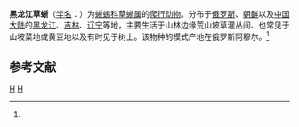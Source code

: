{{Speciesbox
| name = 黑龙江草蜥
| status = 
| status_system = 
| image = Takydromus amurensis.jpg
| genus = Takydromus
| species = amurensis
| authority = (Peters, 1881)<ref name='id4533'>{{cite web| url =http://www.bioinfo.cn/db05/BjdwSpecies.php?action=view&id=4533| title =黑龙江草蜥| work =《中国动物物种编目数据库》| publisher =中国科学院微生物研究所| author =中国科学院动物研究所| accessdate =2009-04-11| deadurl =yes| archiveurl =https://web.archive.org/web/20160305052736/http://www.bioinfo.cn/db05/BjdwSpecies.php?action=view&id=4533| archivedate =2016-03-05}}</ref>
}}

'''黑龙江草蜥'''（[[学名|学名]]：{{lang|la|''Takydromus amurensis''}}）为[[蜥蜴科|蜥蜴科]][[草蜥属|草蜥属]]的[[爬行动物|爬行动物]]。分布于[[俄罗斯|俄罗斯]]、[[朝鲜|朝鲜]]以及[[中国大陆|中国大陆]]的[[黑龙江|黑龙江]]、[[吉林|吉林]]、[[辽宁|辽宁]]等地，主要生活于山林边缘荒山坡草灌丛间、也常见于山坡菜地或黄豆地以及有时见于树上。该物种的模式产地在俄罗斯阿穆尔。<ref name='id4533'/>

== 参考文献 ==
{{reflist}}

{{Taxonbar|from=Q5083943}}

[[Category:草蜥属|H]]
[[Category:_1881年描述的动物|H]]
